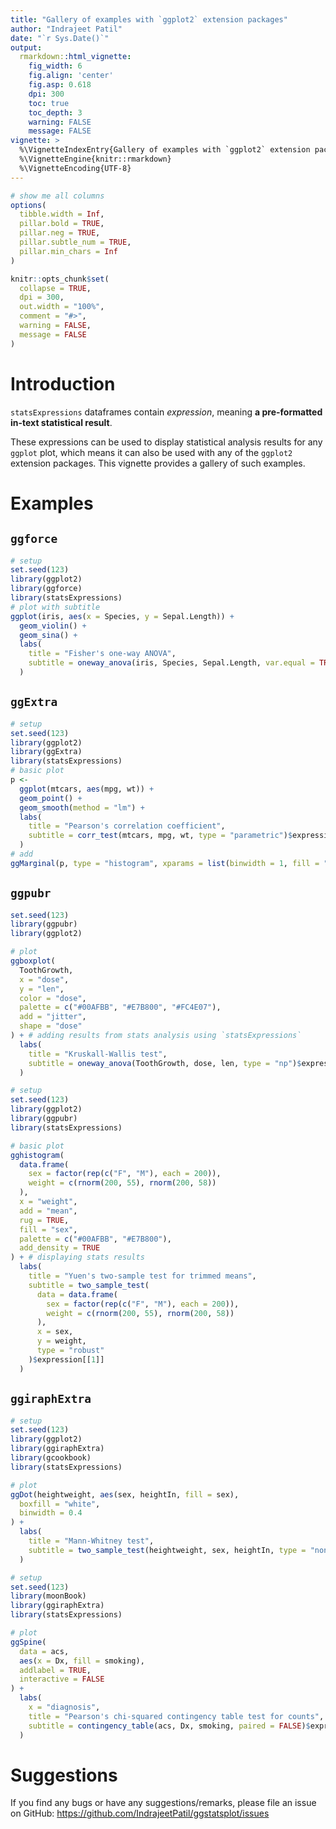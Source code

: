 ```yaml
---
title: "Gallery of examples with `ggplot2` extension packages"
author: "Indrajeet Patil"
date: "`r Sys.Date()`"
output:
  rmarkdown::html_vignette:
    fig_width: 6
    fig.align: 'center'
    fig.asp: 0.618
    dpi: 300
    toc: true
    toc_depth: 3
    warning: FALSE
    message: FALSE
vignette: >
  %\VignetteIndexEntry{Gallery of examples with `ggplot2` extension packages}
  %\VignetteEngine{knitr::rmarkdown}
  %\VignetteEncoding{UTF-8}
---
```


```r
# show me all columns
options(
  tibble.width = Inf,
  pillar.bold = TRUE,
  pillar.neg = TRUE,
  pillar.subtle_num = TRUE,
  pillar.min_chars = Inf
)

knitr::opts_chunk$set(
  collapse = TRUE,
  dpi = 300,
  out.width = "100%",
  comment = "#>",
  warning = FALSE,
  message = FALSE
)
```

# Introduction

`statsExpressions` dataframes contain *expression*, meaning **a pre-formatted in-text statistical result**.

These expressions can be used to display statistical analysis results for any
`ggplot` plot, which means it can also be used with any of the `ggplot2`
extension packages. This vignette provides a gallery of such examples.

# Examples

## `ggforce`

```r
# setup
set.seed(123)
library(ggplot2)
library(ggforce)
library(statsExpressions)
# plot with subtitle
ggplot(iris, aes(x = Species, y = Sepal.Length)) +
  geom_violin() +
  geom_sina() +
  labs(
    title = "Fisher's one-way ANOVA",
    subtitle = oneway_anova(iris, Species, Sepal.Length, var.equal = TRUE)$expression[[1]]
  )
```

## `ggExtra`

```r
# setup
set.seed(123)
library(ggplot2)
library(ggExtra)
library(statsExpressions)
# basic plot
p <-
  ggplot(mtcars, aes(mpg, wt)) +
  geom_point() +
  geom_smooth(method = "lm") +
  labs(
    title = "Pearson's correlation coefficient",
    subtitle = corr_test(mtcars, mpg, wt, type = "parametric")$expression[[1]]
  )
# add
ggMarginal(p, type = "histogram", xparams = list(binwidth = 1, fill = "orange"))
```

## `ggpubr`

```r
set.seed(123)
library(ggpubr)
library(ggplot2)

# plot
ggboxplot(
  ToothGrowth,
  x = "dose",
  y = "len",
  color = "dose",
  palette = c("#00AFBB", "#E7B800", "#FC4E07"),
  add = "jitter",
  shape = "dose"
) + # adding results from stats analysis using `statsExpressions`
  labs(
    title = "Kruskall-Wallis test",
    subtitle = oneway_anova(ToothGrowth, dose, len, type = "np")$expression[[1]]
  )
```

```r
# setup
set.seed(123)
library(ggplot2)
library(ggpubr)
library(statsExpressions)

# basic plot
gghistogram(
  data.frame(
    sex = factor(rep(c("F", "M"), each = 200)),
    weight = c(rnorm(200, 55), rnorm(200, 58))
  ),
  x = "weight",
  add = "mean",
  rug = TRUE,
  fill = "sex",
  palette = c("#00AFBB", "#E7B800"),
  add_density = TRUE
) + # displaying stats results
  labs(
    title = "Yuen's two-sample test for trimmed means",
    subtitle = two_sample_test(
      data = data.frame(
        sex = factor(rep(c("F", "M"), each = 200)),
        weight = c(rnorm(200, 55), rnorm(200, 58))
      ),
      x = sex,
      y = weight,
      type = "robust"
    )$expression[[1]]
  )
```

## `ggiraphExtra`

```r
# setup
set.seed(123)
library(ggplot2)
library(ggiraphExtra)
library(gcookbook)
library(statsExpressions)

# plot
ggDot(heightweight, aes(sex, heightIn, fill = sex),
  boxfill = "white",
  binwidth = 0.4
) +
  labs(
    title = "Mann-Whitney test",
    subtitle = two_sample_test(heightweight, sex, heightIn, type = "nonparametric")$expression[[1]]
  )
```

```r
# setup
set.seed(123)
library(moonBook)
library(ggiraphExtra)
library(statsExpressions)

# plot
ggSpine(
  data = acs,
  aes(x = Dx, fill = smoking),
  addlabel = TRUE,
  interactive = FALSE
) +
  labs(
    x = "diagnosis",
    title = "Pearson's chi-squared contingency table test for counts",
    subtitle = contingency_table(acs, Dx, smoking, paired = FALSE)$expression[[1]]
  )
```

# Suggestions

If you find any bugs or have any suggestions/remarks, please file an issue on GitHub: <https://github.com/IndrajeetPatil/ggstatsplot/issues>
